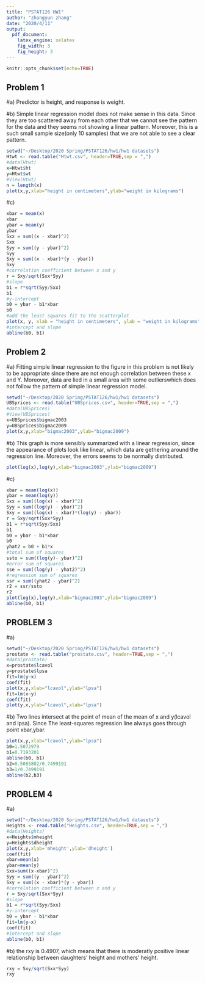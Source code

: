```yaml
---
title: "PSTAT126 HW1"
author: "zhongyun zhang"
date: "2020/4/11"
output: 
  pdf_document:
    latex_engine: xelatex
    fig_width: 3
    fig_height: 3
---
```


```r
knitr::opts_chunk$set(echo=TRUE)
```

## Problem 1
#a) 
Predictor is height, and response is weight.

#b) 
Simple linear regression model does not make sense in this data. Since they are too scattered away from each other that we cannot see the pattern for the data and they seems not showing a linear pattern. Moreover, this is a such small sample size(only 10 samples) that we are not able to see a clear pattern.
```r
setwd("~/Desktop/2020 Spring/PSTAT126/hw1/hw1 datasets")
Htwt <- read.table("Htwt.csv", header=TRUE,sep = ",")
#data(Htwt)
x=Htwt$ht
y=Htwt$wt
#View(Htwt)
n = length(x)
plot(x,y,xlab="height in centimeters",ylab="weight in kilograms")
```

#c)
```r
xbar = mean(x)
xbar
ybar = mean(y)
ybar
Sxx = sum((x - xbar)^2)
Sxx
Syy = sum((y - ybar)^2)
Syy
Sxy = sum((x - xbar)*(y - ybar))
Sxy
#correlation coefficient between x and y
r = Sxy/sqrt(Sxx*Syy)
#slope
b1 = r*sqrt(Syy/Sxx)
b1
#y-intercept
b0 = ybar - b1*xbar
b0
#add the least squares fit to the scatterplot
plot(x, y, xlab = "height in centimeters", ylab = "weight in kilograms")
#intercept and slope
abline(b0, b1)
```

## Problem 2
#a) 
Fitting simple linear regression to the figure in this problem is not likely to be appropriate since there are not enough correlation between these x and Y. Moreover, data are lied in a small area with some outlierswhich does not follow the pattern of simple linear regression model.
```r
setwd("~/Desktop/2020 Spring/PSTAT126/hw1/hw1 datasets")
UBSprices <- read.table("UBSprices.csv", header=TRUE,sep = ",")
#data(UBSprices)
#View(UBSprices)
x=UBSprices$bigmac2003
y=UBSprices$bigmac2009 
plot(x,y,xlab="bigmac2003",ylab="bigmac2009")
```


#b) 
This graph is more sensibly summarized with a linear regression, since the appearance of plots look like linear, which data are gethering around the regression line. Moreover, the errors seems to be normally distributed.

```r
plot(log(x),log(y),xlab="bigmac2003",ylab="bigmac2009")
```

#c)
```r
xbar = mean(log(x)) 
ybar = mean(log(y))
Sxx = sum((log(x) - xbar)^2)
Syy = sum((log(y) - ybar)^2)
Sxy = sum((log(x) - xbar)*(log(y) - ybar)) 
r = Sxy/sqrt(Sxx*Syy)
b1 = r*sqrt(Syy/Sxx)
b1
b0 = ybar - b1*xbar
b0
yhat2 = b0 + b1*x
#total sum of squares
ssto = sum((log(y)- ybar)^2)
#error sum of squares
sse = sum((log(y) - yhat2)^2)
#regression sum of squares
ssr = sum((yhat2 - ybar)^2) 
r2 = ssr/ssto
r2
plot(log(x),log(y),xlab="bigmac2003",ylab="bigmac2009") 
abline(b0, b1)
```

## PROBLEM 3
#a) 
```r
setwd("~/Desktop/2020 Spring/PSTAT126/hw1/hw1 datasets")
prostate <- read.table("prostate.csv", header=TRUE,sep = ",")
#data(prostate)
x=prostate$lcavol 
y=prostate$lpsa 
fit=lm(y~x) 
coef(fit)
plot(x,y,xlab="lcavol",ylab="lpsa")
fit=lm(x~y) 
coef(fit)
plot(y,x,ylab="lcavol",xlab="lpsa")
```

#b)
Two lines intersect at the point of mean of the mean of x and y(lcavol and lpsa). Since The least-squares regression line always goes through point xbar,ybar.
```r
plot(x,y,xlab="lcavol",ylab="lpsa") 
b0=1.5072979 
b1=0.7193201
abline(b0, b1) 
b2=0.5085802/0.7499191 
b3=1/0.7499191 
abline(b2,b3)
```

## PROBLEM 4
#a)
```r
setwd("~/Desktop/2020 Spring/PSTAT126/hw1/hw1 datasets")
Heights <- read.table("Heights.csv", header=TRUE,sep = ",")
#data(Heights)
x=Heights$mheight
y=Heights$dheight
plot(x,y,xlab='mheight',ylab='dheight')
coef(fit)
xbar=mean(x)
ybar=mean(y)
Sxx=sum((x-xbar)^2)
Syy = sum((y - ybar)^2)
Sxy = sum((x - xbar)*(y - ybar)) 
#correlation coefficient between x and y
r = Sxy/sqrt(Sxx*Syy)
#slope
b1 = r*sqrt(Syy/Sxx)
#y-intercept
b0 = ybar - b1*xbar
fit=lm(y~x)
coef(fit)
#intercept and slope
abline(b0, b1)
```

#b)
the rxy is 0.4907, which means that there is moderatly positive linear relationship between daughters' height and mothers' height.
```r
rxy = Sxy/sqrt(Sxx*Syy) 
rxy
```


